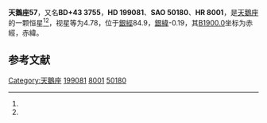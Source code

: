 {{Starbox begin
| name = 天鵝座57
}}
{{Starbox observe
| epoch = [[J2000.0|J2000.0]]
| constell = [[天鵝座|天鵝座]]<ref name=SIMBAD>{{cite web
 | url=http://simbad.u-strasbg.fr/simbad/sim-id?Ident=HR+8001
 | title=Pulsating variable Star
 | publisher=Centre de Données astronomiques de Strasbourg
 | work=SIMBAD
 | accessdate=2012-07-13
 | archive-date=2019-06-08
 | archive-url=https://web.archive.org/web/20190608120905/http://simbad.u-strasbg.fr/simbad/sim-id?Ident=HR+8001
 | dead-url=no
 }}</ref><ref name=DATA>{{cite web
 | url=http://vizier.u-strasbg.fr/viz-bin/VizieR-5?-out.add=.&-source=5050&-corr=PK=HR&-out.max=9999&HR=8001
 | title=VizieR Detailed Page
 | accessdate=2012-07-13
 | archive-date=2019-06-03
 | archive-url=https://web.archive.org/web/20190603161409/http://vizier.u-strasbg.fr/viz-bin/VizieR-5?-out.add=.&-source=5050&-corr=PK=HR&-out.max=9999&HR=8001
 }}</ref>
| 星官 = 
| ra = {{RA|20|53|14.8}}<ref name=SIMBAD /><ref name=DATA />
| dec = {{DEC|+44|23|14}}<ref name=SIMBAD /><ref name=DATA />
| appmag_v = 4.78<ref name=SIMBAD /><ref name=DATA />
}}
{{Starbox character
| class = B5V<ref name=SIMBAD /><ref name=DATA />
| b-v = -0.14<ref name=SIMBAD /><ref name=DATA />
| u-b = -0.58<ref name=SIMBAD /><ref name=DATA />
| r-i = -0.13<ref name=SIMBAD /><ref name=DATA />
| variable = 
}}
{{Starbox astrometry
| radial_v = -0.58
| prop_mo_ra = -20
| parallax = 
| p_error = 
}}
{{Starbox catalog
| names =BD+43 3755，[[SAO星表|SAO]] 50180，[[HD星表|HD]] 199081，[[HR星表|HR]] 8001}}
{{Starbox reference |Simbad=HR+8001}}
{{Starbox end}}

'''天鵝座57'''，又名'''BD+43 3755'''，'''HD 199081'''、'''SAO 50180'''、'''HR 8001'''，是[[天鵝座|天鵝座]]的一颗恒星<ref name=SIMBAD /><ref name=DATA />，视星等为4.78，位于[[銀道座標系|銀經]]84.9，[[銀道座標系|銀緯]]-0.19，其[[B1900.0|B1900.0]]坐标为赤經{{RA|20|49|42.5}}，赤緯{{DEC|+44|-0.19|31}}。

== 参考文献 ==
{{reflist}}

{{star-stub}}

{{天鵝座恒星}}
{{星官|天津|9|40}}
[[Category:天鵝座|Category:天鵝座]]
[[Category:HD和HDE天體|199081]]
[[Category:HR天體|8001]]
[[Category:SAO天體|50180]]